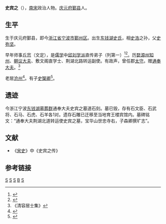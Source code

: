 '''史宾之'''（{{bd|?||?||}}），[[南宋|南宋]]政治人物。[[庆元府|庆元府]][[鄞县|鄞县]]人。

==生平==

生于庆元府鄞县，即今[[浙江省|浙江省]][[宁波市|宁波市]][[鄞州区|鄞州区]]。出生[[东钱湖史氏|东钱湖史氏]]，相[[史浩|史浩]]之孙，父[[史弥坚|史弥坚]]。

早年师事[[丘崈|丘崈]]（文定），是[[儒学|儒学]]中[[邱刘学派|邱刘学派]]直传弟子（列第一）<ref >{{cite web |url=http://www.guoxue123.com/new/0002/ljwx/0711.htm |title=邱刘学派 |publisher=国学导航 |author=儒家文献资料汇编 |access-date=2014-06-01 |archive-date=2016-03-04 |archive-url=https://web.archive.org/web/20160304090511/http://www.guoxue123.com/new/0002/ljwx/0711.htm |dead-url=no }}</ref><ref >{{cite web |url=http://www.guoxue123.com/other/xuean/songyuanxuean4/004.htm |title=第079卷 卷七十九 丘劉諸儒學案（全氏補本） |publisher=国学导航 |author=[[宋元学案|宋元学案]] |access-date=2014-06-01 |archive-date=2016-03-04 |archive-url=https://web.archive.org/web/20160304090552/http://www.guoxue123.com/other/xuean/songyuanxuean4/004.htm |dead-url=no }}</ref>。历[[婺源|婺源州]][[知州|知州]]、[[朝议大夫|朝议大夫]]、敷文阁直学士、荆湖北路转运副使。有政声，曾任郡[[太守|太守]]。赠[[通奉大夫|通奉大夫]]。<ref>《清容居士集》</ref>

老居[[沧州|沧州]]<ref >{{cite web |url=http://smss.miniban.cn/View-736784.html |title=四明史氏研究中的十大误点 |publisher=八行堂—四明史氏网 |author=史美珩 |access-date=2014-06-01 |archive-url=https://web.archive.org/web/20140605052353/http://smss.miniban.cn/View-736784.html |archive-date=2014-06-05 |dead-url=yes }}</ref>。有子[[史榘卿|史榘卿]]<ref>{{cite web|url=http://www.soujingqu.com/Des/DesArticle.aspx?DesCode=100955&aid=3116&thisPage=3|title=南宋石刻公园的园内人物简介|publisher=搜景区网|deadurl=yes|archiveurl=https://web.archive.org/web/20160304213929/http://www.soujingqu.com/Des/DesArticle.aspx?DesCode=100955&aid=3116&thisPage=3|archivedate=2016-03-04|accessdate=2014-06-01}}</ref>。

==遗迹==
今浙江宁波[[东钱湖墓葬群|东钱湖墓葬群]]通奉大夫史宾之墓道石刻。墓已毁，存有石文臣、石武将、石马、石虎、石羊各1对。遗存石雕已迁移至当地育王楼宾馆内。墓碑铭文：“通奉大夫荆湖北道转运使史宾之墓，宝华山世忠寺右，子森卿撰圹志”。

==文献==
* 《[[宋史|宋史]]》中《史宾之传》{{Better source|reason=此處原本引用360doc為來源，為不可靠來源|date=2019年4月}}

==参考链接==
{{reflist|2}}

[[Category:生年不详|S]]
[[Category:卒年不详|S]]
[[Category:鄞县人|S]]
[[Category:鄞县史氏|B]]
[[Category:宋朝政治人物|S]]